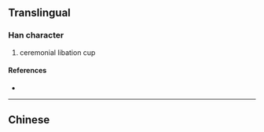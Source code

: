 {{also|瓚}}
{{character info/new}}
==Translingual==

===Han character===
{{Han char|rn=96|rad=玉|as=16|sn=20|four=|canj=MGHUO|ids=⿰𤣩赞}}

# ceremonial libation cup

====References====
* {{Han ref|kx=0745.141|hdz=21145.170|uh=74D2|ud=29906}}

----

==Chinese==
{{zh-see|瓚}}